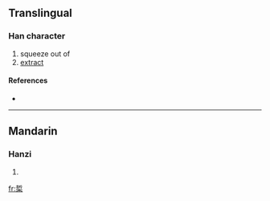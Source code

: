 ==Translingual==

===Han character===
{{Han char|rn=75|rad=木|as=07|sn=11|four=5290<sub>4</sub>|canj=手中木 (QLD)}}

# squeeze out of
# [[extract]]

====References====
* {{Han ref|kx=0528.150|dkj=14835|dj=0917.040|hdz=21210.010|uh=688A|ud=26762|bh=D5D4|bd=54740}}

----

==Mandarin==

===Hanzi===
{{cmn-hanzi|pin=[[dì]] ([[di4]])|wg=ti<sup>4</sup>}}

# {{defn|Mandarin|sort=木07}}

[[fr:梊]]